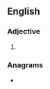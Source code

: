 {{also|batshit|bat shit}}
==English==

===Adjective===
{{head|en|adjective}}

# {{alternative spelling of|batshit|lang=en}} {{qualifier|in adjective sense “crazy”}}

===Anagrams===
* {{anagrams|en|a=abhistt|battish}}